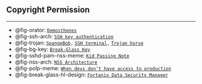 ## Copyright Permission

<hr class="hr-blue">

- @fig-orator: [`Demosthenes`](https://www.radiofrance.fr/franceculture/podcasts/les-quadrithemes-de-charles-dantzig/comment-engueuler-son-politicien-demosthene-et-churchill-ou-engueulons-les-peuples-8086465)
- @fig-ssh-arch: [`SSH key authentication`](https://www.cloudpanel.io/blog/what-are-ssh-keys/)
- @fig-trojan: [`SpangeBob`](https://www.freeiconspng.com/img/44217)`,`
  [`SSH terminal`](https://www.kolide.com/features/device-inventory/properties/device-user-ssh-keys)`,`
  [`Trojan horse`](https://br.pinterest.com/pin/326651779245504988/)
- @fig-bg-key: [`Break-Glass Key`](https://www.herbertwilliams.com/abs-key-box-break-glass-for-key.html)
- @fig-sshd-pam-nss-meme: [`Kid Passing Note`](https://knowyourmeme.com/photos/1868040-quiz-kid-kid-passing-note)
- @fig-nss-arch: [`NSS Architecture`](https://www.researchgate.net/publication/238579389_Directory_Services_for_Linux)
- @fig-polp-meme: [`When devs don’t have access to production`](https://programmerhumor.io/testing-memes/when-devs-dont-have-access-to-production/)
- @fig-break-glass-hl-design: [`Fortanix Data Security Manager`](https://www.fortanix.com/resources/solution-briefs/fortanix-dsm-ssh-ca)

